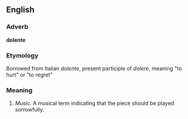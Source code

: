 ==English==

===Adverb===
'''dolente'''

===Etymology===
Borrowed from Italian ''dolente'', present participle of ''dolere'', meaning "to hurt" or "to regret"

===Meaning===
#''Music.'' A musical term indicating that the piece should be played sorrowfully.